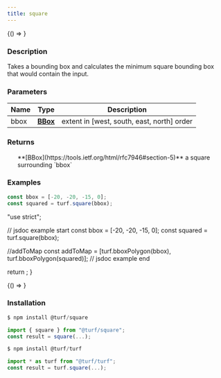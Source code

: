 ```yaml
---
title: square
---
```



<!-- Expose turf as global var for experimenting in the browser console -->

<BrowserOnly>{() => <WindowTurfGlobal turf={turf} />}</BrowserOnly>

### Description

Takes a bounding box and calculates the minimum square bounding box that
would contain the input.

### Parameters

| Name | Type                                                      | Description                                |
| ---- | --------------------------------------------------------- | ------------------------------------------ |
| bbox | **[BBox](https://tools.ietf.org/html/rfc7946#section-5)** | extent in [west, south, east, north] order |

### Returns

<ul>
  **[BBox](https://tools.ietf.org/html/rfc7946#section-5)** a square surrounding `bbox`

</ul>

### Examples

```javascript
const bbox = [-20, -20, -15, 0];
const squared = turf.square(bbox);
```

  "use strict";

  // jsdoc example start
  const bbox = [-20, -20, -15, 0];
  const squared = turf.square(bbox);

  //addToMap
  const addToMap = [turf.bboxPolygon(bbox), turf.bboxPolygon(squared)];
  // jsdoc example end

  return <ExampleMap addToMap={addToMap} />;
}

<!-- prettier-ignore -->
<BrowserOnly>{() => <Map0 />}</BrowserOnly>

### Installation

```javascript
$ npm install @turf/square

import { square } from "@turf/square";
const result = square(...);
```

```javascript
$ npm install @turf/turf

import * as turf from "@turf/turf";
const result = turf.square(...);
```
